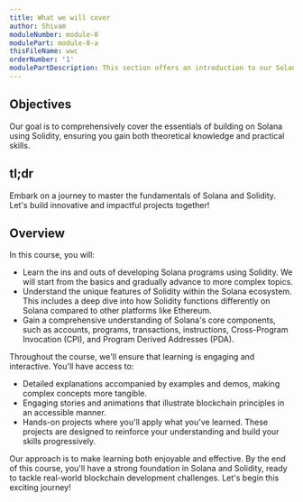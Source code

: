 ```yaml
---
title: What we will cover
author: Shivam
moduleNumber: module-0
modulePart: module-0-a
thisFileName: wwc
orderNumber: '1'
modulePartDescription: This section offers an introduction to our Solana and Solidity course, outlining the key components and learning objectives.
---
```


## Objectives

Our goal is to comprehensively cover the essentials of building on Solana using Solidity, ensuring you gain both theoretical knowledge and practical skills.

## tl;dr

Embark on a journey to master the fundamentals of Solana and Solidity. Let's build innovative and impactful projects together!

## Overview

In this course, you will:

- Learn the ins and outs of developing Solana programs using Solidity. We will start from the basics and gradually advance to more complex topics.
- Understand the unique features of Solidity within the Solana ecosystem. This includes a deep dive into how Solidity functions differently on Solana compared to other platforms like Ethereum.
- Gain a comprehensive understanding of Solana's core components, such as accounts, programs, transactions, instructions, Cross-Program Invocation (CPI), and Program Derived Addresses (PDA).

Throughout the course, we'll ensure that learning is engaging and interactive. You'll have access to:

- Detailed explanations accompanied by examples and demos, making complex concepts more tangible.
- Engaging stories and animations that illustrate blockchain principles in an accessible manner.
- Hands-on projects where you'll apply what you've learned. These projects are designed to reinforce your understanding and build your skills progressively.

Our approach is to make learning both enjoyable and effective. By the end of this course, you'll have a strong foundation in Solana and Solidity, ready to tackle real-world blockchain development challenges. Let's begin this exciting journey!